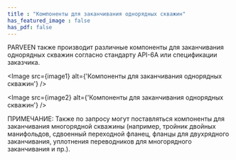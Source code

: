 ```yaml
---
title : "Компоненты для заканчивания однорядных скважин"
has_featured_image : false
has_pdf: false
---
```


PARVEEN также производит различные компоненты для заканчивания однорядных скважин согласно стандарту API-6A или спецификации заказчика.

<Image src={image1} alt={'Компоненты для заканчивания однорядных скважин'} />

<Image src={image2} alt={'Компоненты для заканчивания однорядных скважин'} />

ПРИМЕЧАНИЕ:
Также по запросу могут поставляться компоненты для заканчивания многорядной скважины (например, тройник двойных манифольдов, сдвоенный переходной фланец, фланцы для двухрядного заканчивания, уплотнения переводников для многорядного заканчивания и пр.).
